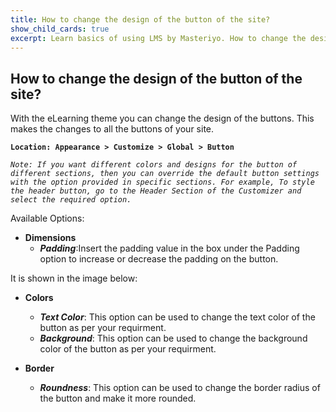 ---
title: How to change the design of the button of the site?
show_child_cards: true
excerpt: Learn basics of using LMS by Masteriyo. How to change the design of the button of the site.
---

## How to change the design of the button of the site?

With the eLearning theme you can change the design of the buttons. This makes the changes to all the buttons of your site.

**```Location: Appearance > Customize > Global > Button```**

*```Note: If you want different colors and designs for the button of different sections, then you can override the default button settings with the option provided in specific sections. For example, To style the header button, go to the Header Section of the Customizer and select the required option.```*

Available Options:

- **Dimensions**
  - ***Padding***:Insert the padding value in the box under the Padding option to increase or decrease the padding on the button.

It is shown in the image below:

- **Colors**
  - ***Text Color***: This option can be used to change the text color of the button as per your requirment.
  - ***Background***: This option can be used to change the background color of the button as per your requirment.

- **Border**
   - ***Roundness***: This option can be used to change the border radius of the button and make it more rounded.
